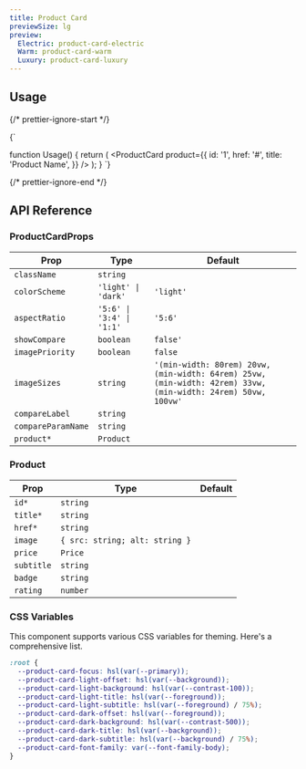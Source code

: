 ```yaml
---
title: Product Card
previewSize: lg
preview:
  Electric: product-card-electric
  Warm: product-card-warm
  Luxury: product-card-luxury
---
```


## Usage

{/* prettier-ignore-start */}

<CodeBlock lang="ts">{`

function Usage() {
    return (
      <ProductCard
        product={{
          id: '1',
          href: '#',
          title: 'Product Name',
        }}
      />
    );
}
`}
</CodeBlock>

{/* prettier-ignore-end */}

## API Reference

### ProductCardProps

| Prop               | Type                                             | Default                                                                                                       |
| ------------------ | ------------------------------------------------ | ------------------------------------------------------------------------------------------------------------- |
| `className`        | `string`                                         |                                                                                                               |
| `colorScheme`      | `'light' \| 'dark'`                              | `'light'`                                                                                                     |
| `aspectRatio`      | `'5:6' \| '3:4' \| '1:1'`                        | `'5:6'`                                                                                                       |
| `showCompare`      | `boolean`                                        | `false'`                                                                                                      |
| `imagePriority`    | `boolean`                                        | `false`                                                                                                       |
| `imageSizes`       | `string`                                         | `'(min-width: 80rem) 20vw, (min-width: 64rem) 25vw, (min-width: 42rem) 33vw, (min-width: 24rem) 50vw, 100vw'` |
| `compareLabel`     | `string`                                         |                                                                                                               |
| `compareParamName` | `string`                                         |                                                                                                               |
| `product*`         | `Product` <Tooltip content="See Product below"/> |                                                                                                               |

### Product

| Prop       | Type                           | Default |
| ---------- | ------------------------------ | ------- |
| `id*`      | `string`                       |         |
| `title*`   | `string`                       |         |
| `href*`    | `string`                       |         |
| `image`    | `{ src: string; alt: string }` |         |
| `price`    | `Price`                        |         |
| `subtitle` | `string`                       |         |
| `badge`    | `string`                       |         |
| `rating`   | `number`                       |         |

### CSS Variables

This component supports various CSS variables for theming. Here's a comprehensive list.

```css
:root {
  --product-card-focus: hsl(var(--primary));
  --product-card-light-offset: hsl(var(--background));
  --product-card-light-background: hsl(var(--contrast-100));
  --product-card-light-title: hsl(var(--foreground));
  --product-card-light-subtitle: hsl(var(--foreground) / 75%);
  --product-card-dark-offset: hsl(var(--foreground));
  --product-card-dark-background: hsl(var(--contrast-500));
  --product-card-dark-title: hsl(var(--background));
  --product-card-dark-subtitle: hsl(var(--background) / 75%);
  --product-card-font-family: var(--font-family-body);
}
```
